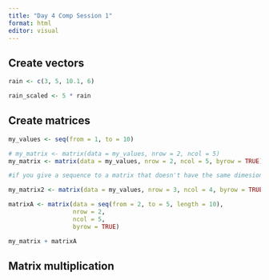 ```yaml
---
title: "Day 4 Comp Session 1"
format: html
editor: visual
---
```


## Create vectors

```r
rain <- c(3, 5, 10.1, 6)

rain_scaled <- 5 * rain
```

## Create matrices

```r
my_values <- seq(from = 1, to = 10)
```

```r
# my_matrix <- matrix(data = my_values, nrow = 2, ncol = 5)
my_matrix <- matrix(data = my_values, nrow = 2, ncol = 5, byrow = TRUE)

```

```r
#if you give a sequence to a matrix that doesn't have the same dimesions, it will repeat the sequence over and add those values

my_matrix2 <- matrix(data = my_values, nrow = 3, ncol = 4, byrow = TRUE)
```

```r
matrixA <- matrix(data = seq(from = 2, to = 5, length = 10), 
                  nrow = 2, 
                  ncol = 5, 
                  byrow = TRUE)
```

```r
my_matrix + matrixA
```

## Matrix multiplication

```r

```
